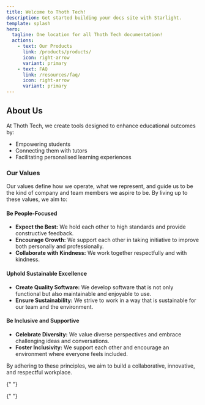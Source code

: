 ```yaml
---
title: Welcome to Thoth Tech!
description: Get started building your docs site with Starlight.
template: splash
hero:
  tagline: One location for all Thoth Tech documentation!
  actions:
    - text: Our Products
      link: /products/products/
      icon: right-arrow
      variant: primary
    - text: FAQ
      link: /resources/faq/
      icon: right-arrow
      variant: primary
---
```



## About Us

<Card title="Thoth Tech Mission">

At Thoth Tech, we create tools designed to enhance educational outcomes by:

- Empowering students
- Connecting them with tutors
- Facilitating personalised learning experiences

### Our Values

Our values define how we operate, what we represent, and guide us to be the kind of company and team
members we aspire to be. By living up to these values, we aim to:

#### Be People-Focused

- **Expect the Best:** We hold each other to high standards and provide constructive feedback.
- **Encourage Growth:** We support each other in taking initiative to improve both personally and
  professionally.
- **Collaborate with Kindness:** We work together respectfully and with kindness.

#### Uphold Sustainable Excellence

- **Create Quality Software:** We develop software that is not only functional but also maintainable
  and enjoyable to use.
- **Ensure Sustainability:** We strive to work in a way that is sustainable for our team and the
  environment.

#### Be Inclusive and Supportive

- **Celebrate Diversity:** We value diverse perspectives and embrace challenging ideas and
  conversations.
- **Foster Inclusivity:** We support each other and encourage an environment where everyone feels
  included.

By adhering to these principles, we aim to build a collaborative, innovative, and respectful
workplace.

</Card>

<CardGrid>
  <LinkCard
    title="Site Introduction"
    description="Get to know what this site is all about."
    href="/resources/introduction"
  />

{" "}

<LinkCard
  title="Onboarding Hub"
  description="Get started with Thoth Tech!"
  href="/resources/onboarding-hub/thothtech-onboarding-doc"
/>

{" "}

<LinkCard
  title="Documentation"
  description="Thoth Tech guides and templates."
  href="/resources/documentation/documenting-for-thoth-tech"
/>

  <LinkCard
    title="News"
    description="View the latest in Thoth Tech news."
    href="/blog/" />
</CardGrid>

